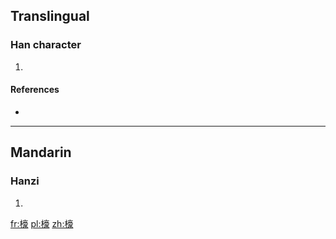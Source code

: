 ==Translingual==

===Han character===
{{Han char|rn=75|rad=木|as=14|sn=18|four=40932|canj=DYRO}}

# {{defn|Han|sort=木14}}

====References====
* {{Han ref|kx=0558.460|dkj=15744|hdz=21310.040|uh=6ABA|ud=27322|bh=EFE2|bd=61410}}

----

==Mandarin==

===Hanzi===
{{cmn-hanzi|pin=[[gǎo]] ([[gao3]])|wg=kao<sup>3</sup>}}

# {{defn|lang=cmn|sort=木14}}

[[fr:檺]]
[[pl:檺]]
[[zh:檺]]